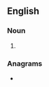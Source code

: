 ==English==

===Noun===
{{head|en|noun plural form}}

# {{plural of|nerf bar|lang=en}}

===Anagrams===
* {{anagrams|en|fern bars}}